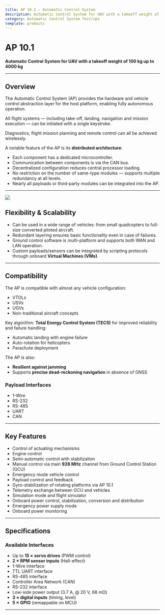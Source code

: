 ```yaml
---
title: AP 10.1 - Automatic Control System
description: Automatic Control System for UAV with a takeoff weight of 100–4000 kg
category: Automatic Control System Test/vps
template: products
---
```






# AP 10.1

**Automatic Control System for UAV with a takeoff weight of 100 kg up to 4000 kg**

---

## Overview

The Automatic Control System (AP) provides the hardware and vehicle control abstraction layer for the host platform, enabling fully autonomous operation.  

All flight systems — including take-off, landing, navigation and mission execution — can be initiated with a single keystroke.  

Diagnostics, flight mission planning and remote control can all be achieved wirelessly.

A notable feature of the AP is its **distributed architecture**:

- Each component has a dedicated microcontroller.
- Communication between components is via the CAN bus.
- Decentralized configuration reduces central processor loading.
- No restriction on the number of same-type modules — supports multiple redundancy at all levels.
- Nearly all payloads or third-party modules can be integrated into the AP.

---
![](./images/ap101.jpg)
## Flexibility & Scalability

- Can be used in a wide range of vehicles: from small quadcopters to full-size converted piloted aircraft.  
- Redundant layering ensures basic functionality even in case of failures.  
- Ground control software is multi-platform and supports both WAN and LAN operation.  
- Custom payloads/sensors can be integrated by scripting protocols through onboard **Virtual Machines (VMs)**.  

---

## Compatibility

The AP is compatible with almost any vehicle configuration:

- VTOLs  
- USVs  
- UGVs  
- Non-traditional aircraft concepts  

Key algorithm: **Total Energy Control System (TECS)** for improved reliability and failure handling:  
- Automatic landing with engine failure  
- Auto-rotation for helicopters  
- Parachute deployment  

The AP is also:  
- **Resilient against jamming**  
- Supports **precise dead-reckoning navigation** in absence of GNSS  

### Payload Interfaces

- 1-Wire  
- RS-232  
- RS-485  
- UART  
- CAN  

---

## Key Features

- Control of actuating mechanisms  
- Engine control  
- Semi-automatic control with stabilization  
- Manual control via main **928 MHz** channel from Ground Control Station (GCU)  
- Emergency mode vehicle control  
- Payload control and feedback  
- Gyro-stabilization of rotating platforms via AP 10.1  
- Telemetry exchange between GCU and vehicles  
- Simulation mode and flight simulator  
- Onboard power control, stabilization, conversion and distribution  
- Emergency power supply mode  
- Onboard power monitoring  

---

## Specifications

### Available Interfaces

- Up to **15 × servo drives** (PWM control)  
- **2 × RPM sensor inputs** (Hall-effect)  
- 1-Wire interface  
- TTL UART interface  
- RS-485 interface  
- Controller Area Network (CAN)  
- RS-232 interface  
- Low-side power output (3.7 A, @ 20 V, 68 mΩ)  
- **3 × digital inputs** (timing, level)  
- **5 × GPIO** (remappable on MCU)  

---

